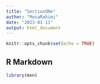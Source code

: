 ```yaml
---
title: "SectionONe"
author: "MosaRahimi"
date: "2023-01-11"
output: html_document
---
```


```r
knitr::opts_chunk$set(echo = TRUE)
```

## R Markdown

```r
library(mxn)


```

